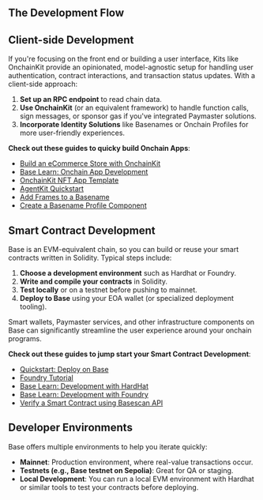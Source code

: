 ## The Development Flow

## Client-side Development

If you're focusing on the front end or building a user interface, Kits like OnchainKit provide an opinionated, model-agnostic setup for handling user authentication, contract interactions, and transaction status updates. With a client-side approach:

1. **Set up an RPC endpoint** to read chain data.
2. **Use OnchainKit** (or an equivalent framework) to handle function calls, sign messages, or sponsor gas if you've integrated Paymaster solutions.
3. **Incorporate Identity Solutions** like Basenames or Onchain Profiles for more user-friendly experiences.

**Check out these guides to quicky build Onchain Apps**:

- [Build an eCommerce Store with OnchainKit](https://docs.base.org/tutorials/coinbase-commerce-onchainkit-checkout/)
- [Base Learn: Onchain App Development](https://docs.base.org/base-learn/docs/frontend-setup/overview)
- [OnchainKit NFT App Template](https://ock-mint.vercel.app/)
- [AgentKit Quickstart](https://docs.cdp.coinbase.com/agentkit/docs/quickstart)
- [Add Frames to a Basename](https://docs.base.org/tutorials/add-frames-to-basename/)
- [Create a Basename Profile Component](https://docs.base.org/tutorials/create-basename-profile-component/)

## Smart Contract Development

Base is an EVM-equivalent chain, so you can build or reuse your smart contracts written in Solidity. Typical steps include:

1. **Choose a development environment** such as Hardhat or Foundry.
2. **Write and compile your contracts** in Solidity.
3. **Test locally** or on a testnet before pushing to mainnet.
4. **Deploy to Base** using your EOA wallet (or specialized deployment tooling).

Smart wallets, Paymaster services, and other infrastructure components on Base can significantly streamline the user experience around your onchain programs.

**Check out these guides to jump start your Smart Contract Development**:

- [Quickstart: Deploy on Base](https://docs.base.org/docs/quickstart)
- [Foundry Tutorial](https://docs.base.org/tutorials/deploy-with-foundry/)
- [Base Learn: Development with HardHat](https://docs.base.org/base-learn/docs/hardhat-setup-overview/hardhat-overview-vid)
- [Base Learn: Development with Foundry](https://docs.base.org/tutorials/intro-to-foundry-setup/)
- [Verify a Smart Contract using Basescan API](https://docs.base.org/tutorials/verify-smart-contract-using-basescan/)

## Developer Environments

Base offers multiple environments to help you iterate quickly:

- **Mainnet**: Production environment, where real-value transactions occur.
- **Testnets (e.g., Base testnet on Sepolia)**: Great for QA or staging.
- **Local Development**: You can run a local EVM environment with Hardhat or similar tools to test your contracts before deploying.
